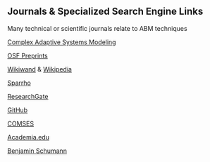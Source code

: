 ## Journals & Specialized Search Engine Links {#journals--specialized-search-engine-links}

Many technical or scientific journals relate to ABM techniques

[Complex Adaptive Systems Modeling](https://link.springer.com/journal/40294)

[OSF Preprints](https://osf.io/preprints/discover?q=Agent%20Based%20Modeling)

[Wikiwand](https://www.wikiwand.com/en/Agent-based_model) & [Wikipedia](https://en.wikipedia.org/wiki/Agent-based_model)

[Sparrho](https://www.sparrho.com/search/agent%20based%20modeling/)

[ResearchGate](https://www.researchgate.net/search.Search.html?type=researcher&query=agent%20based%20modeling)

[GitHub](https://github.com/search?q=agent+based+modeling&type=Repositories)

[COMSES](https://www.comses.net/resources/modeling-frameworks/)

[Academia.edu](https://www.academia.edu/search?q=Agent%20Based%20Modeling)

[Benjamin Schumann](https://www.benjamin-schumann.com/blog)

